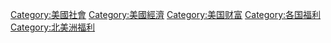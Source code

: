 [[Category:美國社會|Category:美國社會]]
[[Category:美國經濟|Category:美國經濟]]
[[Category:美国财富|Category:美国财富]]
[[Category:各国福利|Category:各国福利]]
[[Category:北美洲福利|Category:北美洲福利]]